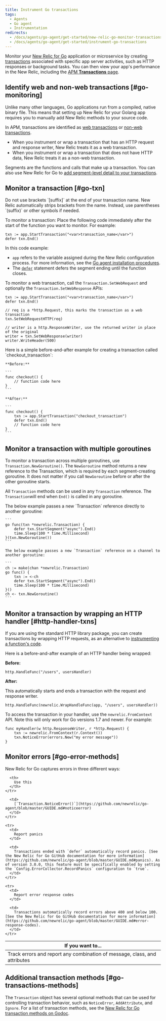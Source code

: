 ```yaml
---
title: Instrument Go transactions
tags:
  - Agents
  - Go agent
  - Instrumentation
redirects:
  - /docs/agents/go-agent/get-started/new-relic-go-monitor-transactions
  - /docs/agents/go-agent/get-started/instrument-go-transactions
---
```


Monitor your [New Relic for Go](/docs/agents/go-agent/get-started/new-relic-go) application or microservice by creating [transactions](/docs/apm/transactions/intro-transactions/transactions-new-relic-apm) associated with specific app server activities, such as HTTP responses or background tasks. You can then view your app's performance in the New Relic, including the [APM **Transactions** page](/docs/apm/applications-menu/monitoring/transactions-page).

## Identify web and non-web transactions [#go-monitoring]

Unlike many other languages, Go applications run from a compiled, native binary file. This means that setting up New Relic for your Golang app requires you to manually add New Relic methods to your source code.

In APM, transactions are identified as [web transactions](/docs/apm/transactions/intro-transactions/transactions-new-relic-apm) or [non-web transactions](/docs/apm/transactions/intro-transactions/monitor-background-processes-other-non-web-transactions).

* When you instrument or wrap a transaction that has an HTTP request and response writer, New Relic treats it as a web transaction.
* When you instrument or wrap a transaction that does not have HTTP data, New Relic treats it as a non-web transaction.

Segments are the functions and calls that make up a transaction. You can also use New Relic for Go to [add segment-level detail to your transactions](/docs/agents/go-agent/get-started/instrument-go-segments).

## Monitor a transaction [#go-txn]

<Callout variant="important">
  Do not use brackets `[suffix]` at the end of your transaction name. New Relic automatically strips brackets from the name. Instead, use parentheses `(suffix)` or other symbols if needed.
</Callout>

To monitor a transaction: Place the following code immediately after the start of the function you want to monitor. For example:

```
txn := app.StartTransaction("<var>transaction_name</var>")
defer txn.End()
```

In this code example:

* `app` refers to the variable assigned during the New Relic configuration process. For more information, see the [Go agent installation procedures](/docs/agents/go-agent/installation/install-new-relic-go).
* The [`defer`](https://gobyexample.com/defer) statement defers the segment ending until the function closes.

To monitor a web transaction, call the `Transaction.SetWebRequest` and optionally the `Transaction.SetWebResponse` APIs:

```
txn := app.StartTransaction("<var>transaction_name</var>")
defer txn.End()

// req is a *http.Request, this marks the transaction as a web transaction
txn.SetWebRequestHTTP(req)

// writer is a http.ResponseWriter, use the returned writer in place of the original
writer = txn.SetWebResponse(writer)
writer.WriteHeader(500)
```

<CollapserGroup>
  <Collapser
    id="transaction-example"
    title="Transaction example"
  >
    Here is a simple before-and-after example for creating a transaction called `checkout_transaction`:

    **Before:**

    ```
    func checkout() {
        // function code here
    }
    ```

    **After:**

    ```
    func checkout() {
        txn := app.StartTransaction("checkout_transaction")
        defer txn.End()
        // function code here
    }
    ```
  </Collapser>
</CollapserGroup>

## Monitor a transaction with multiple goroutines

To monitor a transaction across multiple goroutines, use `Transaction.NewGoroutine()`. The `NewGoroutine` method returns a new reference to the Transaction, which is required by each segment-creating goroutine. It does not matter if you call `NewGoroutine` before or after the other goroutine starts.

All `Transaction` methods can be used in any `Transaction` reference. The `Transaction`will end when `End()` is called in any goroutine.

<CollapserGroup>
  <Collapser
    id="multie-example"
    title="Multiple goroutines example"
  >
    The below example passes a new `Transaction` reference directly to another goroutine:

    ```
    go func(txn *newrelic.Transaction) {
        defer txn.StartSegment("async").End()
        time.Sleep(100 * time.Millisecond)
    }(txn.NewGoroutine())
    ```

    The below example passes a new `Transaction` reference on a channel to another goroutine:

    ```
    ch := make(chan *newrelic.Transaction)
    go func() {
        txn := <-ch
        defer txn.StartSegment("async").End()
        time.Sleep(100 * time.Millisecond)
    }()
    ch <- txn.NewGoroutine()
    ```
  </Collapser>
</CollapserGroup>

## Monitor a transaction by wrapping an HTTP handler [#http-handler-txns]

If you are using the standard HTTP library package, you can create transactions by wrapping HTTP requests, as an alternative to [instrumenting a function's code](/docs/agents/go-agent/get-started/new-relic-go-monitor-transactions#go-txn).

Here is a before-and-after example of an HTTP handler being wrapped:

**Before:**

```
http.HandleFunc("/users", usersHandler)
```

**After:**

This automatically starts and ends a transaction with the request and response writer.

```
http.HandleFunc(newrelic.WrapHandleFunc(app, "/users", usersHandler))
```

To access the transaction in your handler, use the `newrelic.FromContext` API. Note this will only work for Go versions 1.7 and newer. For example:

```
func myHandler(w http.ResponseWriter, r *http.Request) {
    txn := newrelic.FromContext(r.Context())
    txn.NoticeError(errors.New("my error message"))
}​
```

## Monitor errors [#go-error-methods]

New Relic for Go captures errors in three different ways:

<table>
  <thead>
    <tr>
      <th style={{ width: "350px" }}>
        If you want to...
      </th>

      <th>
        Use this
      </th>
    </tr>
  </thead>

  <tbody>
    <tr>
      <td>
        Track errors and report any combination of message, class, and attributes
      </td>

      <td>
        [`Transaction.NoticeError()`](https://github.com/newrelic/go-agent/blob/master/GUIDE.md#noticeerror)
      </td>
    </tr>

    <tr>
      <td>
        Report panics
      </td>

      <td>
        Transactions ended with `defer` automatically record panics. [See the New Relic for Go GitHub documentation for more information](https://github.com/newrelic/go-agent/blob/master/GUIDE.md#panics). As of version 3.0.0, this feature must be specifically enabled by setting the `Config.ErrorCollector.RecordPanics` configuration to `true`.
      </td>
    </tr>

    <tr>
      <td>
        Report error response codes
      </td>

      <td>
        Transactions automatically record errors above 400 and below 100. [See the New Relic for Go GitHub documentation for more information](https://github.com/newrelic/go-agent/blob/master/GUIDE.md#error-response-codes).
      </td>
    </tr>
  </tbody>
</table>

## Additional transaction methods [#go-transactions-methods]

The `Transaction` object has several optional methods that can be used for controlling transaction behavior, such as `NoticeError`, `AddAttribute`, and `Ignore`. For a list of transaction methods, see the [New Relic for Go transaction methods on Godoc](https://godoc.org/github.com/newrelic/go-agent/v3/newrelic#Transaction).
